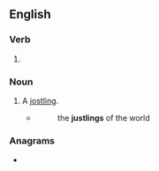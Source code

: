 ==English==

===Verb===
{{head|en|present participle}}

# {{present participle of|justle|lang=en|nocat=1}}

===Noun===
{{en-noun}}

# A [[jostling]].
#* {{w|Laurence Sterne}}
#*: the '''justlings''' of the world

===Anagrams===
* {{anagrams|en|junglist}}